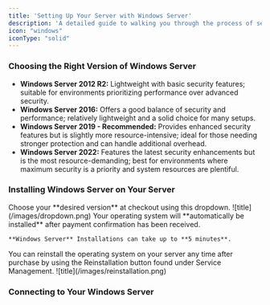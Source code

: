 ```yaml
---
title: 'Setting Up Your Server with Windows Server'
description: 'A detailed guide to walking you through the process of setting up your new server with Windows.'
icon: "windows"
iconType: "solid"
---
```


### Choosing the Right Version of Windows Server
- **Windows Server 2012 R2:** Lightweight with basic security features; suitable for environments prioritizing performance over advanced security.
- **Windows Server 2016:** Offers a good balance of security and performance; relatively lightweight and a solid choice for many setups.
- **Windows Server 2019 - Recommended:** Provides enhanced security features but is slightly more resource-intensive; ideal for those needing stronger protection and can handle additional overhead.
- **Windows Server 2022:** Features the latest security enhancements but is the most resource-demanding; best for environments where maximum security is a priority and system resources are plentiful.

### Installing Windows Server on Your Server
<Steps>
  <Step title="Choosing Operating System at Checkout">
    Choose your **desired version** at checkout using this dropdown.
    ![title](/images/dropdown.png)
    Your operating system will **automatically be installed** after payment confirmation has been received.

    **Windows Server** Installations can take up to **5 minutes**.
  </Step>
  <Step title="Reinstalling Operating System using Control Panel">
    You can reinstall the operating system on your server any time after purchase by using the Reinstallation button found under Service Management.
    ![title](/images/reinstallation.png)
  </Step>
</Steps>

### Connecting to Your Windows Server

